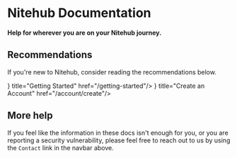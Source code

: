 
# Nitehub Documentation

**Help for wherever you are on your Nitehub journey.**

## Recommendations

If you're new to Nitehub, consider reading the recommendations below.

<Cards>
  <Card icon={<svg xmlns="http://www.w3.org/2000/svg" width="24" height="24" viewBox="0 0 24 24" fill="none" stroke="currentColor" stroke-width={2} stroke-linecap="round" stroke-linejoin="round">
    <path d="M18.36 6.64a9 9 0 1 1-12.73 0" />
    <line x1="12" y1="2" x2="12" y2="12" />
  </svg>} title="Getting Started" href="/getting-started"/>
  <Card icon={<svg
  xmlns="http://www.w3.org/2000/svg" width="24" height="24" viewBox="0 0 24 24" fill="none" stroke="currentColor" stroke-width={2} stroke-linecap="round" stroke-linejoin="round">
  <path d="M19 21v-2a4 4 0 0 0-4-4H9a4 4 0 0 0-4 4v2" />
  <circle cx="12" cy="7" r="4" />
</svg>
} title="Create an Account" href="/account/create"/>
<Cards />

## More help

If you feel like the information in these docs isn't enough for you, or you are reporting a security vulnerability, please feel free to reach out to us by using the `Contact` link in the navbar above.

